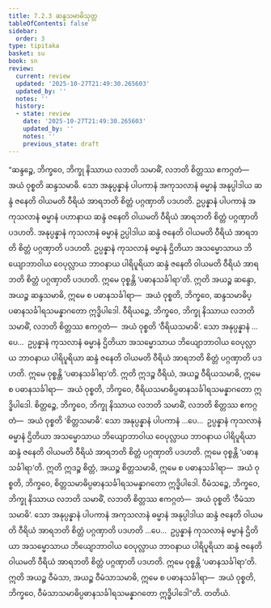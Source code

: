 ```yaml
---
title: 7.2.3 ဆန္ဒသမာဓိသုတ္တ
tableOfContents: false
sidebar:
  order: 3
type: tipitaka
basket: su
book: sn
review:
  current: review
  updated: '2025-10-27T21:49:30.265603'
  updated_by: ''
  notes: ''
  history:
  - state: review
    date: '2025-10-27T21:49:30.265603'
    updated_by: ''
    notes: ''
    previous_state: draft
---
```



<ReviewStatus review={frontmatter.review} showDetails={true} />

<HypothesisAnnotation frontmatter={frontmatter} />

<DynamicBreadcrumb />

<Division number="825" book="sn" e="ch" v="18" p="407">

<Paragraph number="1403" book="sn">
“ဆန္ဒဉ္စေ, ဘိက္ခဝေ, ဘိက္ခု နိဿာယ လဘတိ သမာဓိံ, လဘတိ စိတ္တဿ ဧကဂ္ဂတံ—  အယံ ဝုစ္စတိ ဆန္ဒသမာဓိ. သော အနုပ္ပန္နာနံ ပါပကာနံ အကုသလာနံ ဓမ္မာနံ အနုပ္ပါဒါယ ဆန္ဒံ ဇနေတိ ဝါယမတိ ဝီရိယံ အာရဘတိ စိတ္တံ ပဂ္ဂဏှာတိ ပဒဟတိ. ဥပ္ပန္နာနံ ပါပကာနံ အကုသလာနံ ဓမ္မာနံ ပဟာနာယ ဆန္ဒံ ဇနေတိ ဝါယမတိ ဝီရိယံ အာရဘတိ စိတ္တံ ပဂ္ဂဏှာတိ ပဒဟတိ. အနုပ္ပန္နာနံ ကုသလာနံ ဓမ္မာနံ ဥပ္ပါဒါယ ဆန္ဒံ ဇနေတိ ဝါယမတိ ဝီရိယံ အာရဘတိ စိတ္တံ ပဂ္ဂဏှာတိ ပဒဟတိ. ဥပ္ပန္နာနံ ကုသလာနံ ဓမ္မာနံ ဌိတိယာ အသမ္မောသာယ ဘိယျောဘာဝါယ ဝေပုလ္လာယ ဘာဝနာယ ပါရိပူရိယာ ဆန္ဒံ ဇနေတိ ဝါယမတိ ဝီရိယံ အာရဘတိ စိတ္တံ ပဂ္ဂဏှာတိ ပဒဟတိ. ဣမေ ဝုစ္စန္တိ ‘ပဓာနသင်္ခါရာ’တိ. ဣတိ အယဉ္စ ဆန္ဒော, အယဉ္စ ဆန္ဒသမာဓိ, ဣမေ စ ပဓာနသင်္ခါရာ—  အယံ ဝုစ္စတိ, ဘိက္ခဝေ, ဆန္ဒသမာဓိပ္ပဓာနသင်္ခါရသမန္နာဂတော ဣဒ္ဓိပါဒေါ.
</Paragraph>

<Paragraph number="1404" book="sn">
ဝီရိယဉ္စေ, ဘိက္ခဝေ, ဘိက္ခု နိဿာယ လဘတိ သမာဓိံ, လဘတိ စိတ္တဿ ဧကဂ္ဂတံ—  အယံ ဝုစ္စတိ ‘ဝီရိယသမာဓိ’. သော အနုပ္ပန္နာနံ …ပေ…  ဥပ္ပန္နာနံ ကုသလာနံ ဓမ္မာနံ ဌိတိယာ အသမ္မောသာယ ဘိယျောဘာဝါယ ဝေပုလ္လာယ ဘာဝနာယ ပါရိပူရိယာ ဆန္ဒံ ဇနေတိ ဝါယမတိ ဝီရိယံ အာရဘတိ စိတ္တံ ပဂ္ဂဏှာတိ ပဒဟတိ. ဣမေ ဝုစ္စန္တိ ‘ပဓာနသင်္ခါရာ’တိ. ဣတိ ဣဒဉ္စ ဝီရိယံ, အယဉ္စ ဝီရိယသမာဓိ, ဣမေ စ ပဓာနသင်္ခါရာ—  အယံ ဝုစ္စတိ, ဘိက္ခဝေ, ဝီရိယသမာဓိပ္ပဓာနသင်္ခါရသမန္နာဂတော ဣဒ္ဓိပါဒေါ.
</Paragraph>

<Paragraph number="1405" book="sn">
စိတ္တဉ္စေ, ဘိက္ခဝေ, ဘိက္ခု နိဿာယ လဘတိ သမာဓိံ, လဘတိ စိတ္တဿ ဧကဂ္ဂတံ—  အယံ ဝုစ္စတိ ‘စိတ္တသမာဓိ’. သော အနုပ္ပန္နာနံ ပါပကာနံ …ပေ…  ဥပ္ပန္နာနံ ကုသလာနံ ဓမ္မာနံ ဌိတိယာ အသမ္မောသာယ ဘိယျောဘာဝါယ ဝေပုလ္လာယ ဘာဝနာယ ပါရိပူရိယာ ဆန္ဒံ ဇနေတိ ဝါယမတိ ဝီရိယံ အာရဘတိ စိတ္တံ ပဂ္ဂဏှာတိ ပဒဟတိ. ဣမေ ဝုစ္စန္တိ ‘ပဓာနသင်္ခါရာ’တိ. ဣတိ ဣဒဉ္စ စိတ္တံ, အယဉ္စ စိတ္တသမာဓိ, ဣမေ စ ပဓာနသင်္ခါရာ—  အယံ ဝုစ္စတိ, ဘိက္ခဝေ, စိတ္တသမာဓိပ္ပဓာနသင်္ခါရသမန္နာဂတော ဣဒ္ဓိပါဒေါ.
</Paragraph>

<Paragraph number="1406" book="sn">
ဝီမံသဉ္စေ, ဘိက္ခဝေ, ဘိက္ခု နိဿာယ လဘတိ သမာဓိံ, လဘတိ စိတ္တဿ ဧကဂ္ဂတံ—  အယံ ဝုစ္စတိ ‘ဝီမံသာသမာဓိ’. သော အနုပ္ပန္နာနံ ပါပကာနံ အကုသလာနံ ဓမ္မာနံ အနုပ္ပါဒါယ ဆန္ဒံ ဇနေတိ ဝါယမတိ ဝီရိယံ အာရဘတိ စိတ္တံ ပဂ္ဂဏှာတိ ပဒဟတိ …ပေ…  ဥပ္ပန္နာနံ ကုသလာနံ ဓမ္မာနံ ဌိတိယာ အသမ္မောသာယ ဘိယျောဘာဝါယ ဝေပုလ္လာယ ဘာဝနာယ ပါရိပူရိယာ ဆန္ဒံ ဇနေတိ ဝါယမတိ ဝီရိယံ အာရဘတိ စိတ္တံ ပဂ္ဂဏှာတိ ပဒဟတိ. ဣမေ ဝုစ္စန္တိ ‘ပဓာနသင်္ခါရာ’တိ. ဣတိ အယဉ္စ ဝီမံသာ, အယဉ္စ ဝီမံသာသမာဓိ, ဣမေ စ ပဓာနသင်္ခါရာ—  အယံ ဝုစ္စတိ, ဘိက္ခဝေ, ဝီမံသာသမာဓိပ္ပဓာနသင်္ခါရသမန္နာဂတော ဣဒ္ဓိပါဒေါ”တိ.

</Paragraph>
</Division>

<Paragraph number="1407" type="center" book="sn">
တတိယံ.
</Paragraph>